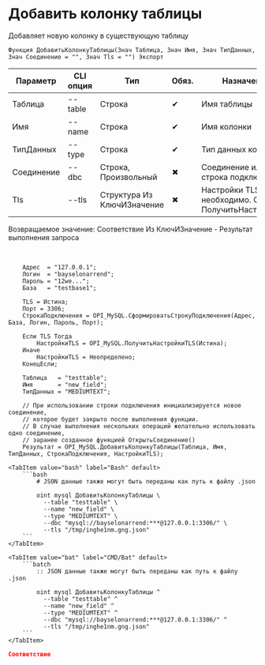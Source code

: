 ﻿---
sidebar_position: 4
description: Добавить колонку таблицы и другие функции для работы с MySQL в Открытом пакете интеграций - бесплатной open-source библиотеке интеграций для 1С:Предприятие 8, OneScript и CLI
keywords: [1C, 1С, 1С:Предприятие, 1С:Предприятие 8.3, API, Интеграция, Сервисы, Обмен, OneScript, CLI, MySQL]
---


# Добавить колонку таблицы
 Добавляет новую колонку в существующую таблицу



`Функция ДобавитьКолонкуТаблицы(Знач Таблица, Знач Имя, Знач ТипДанных, Знач Соединение = "", Знач Tls = "") Экспорт`

  | Параметр | CLI опция | Тип | Обяз. | Назначение |
  |-|-|-|-|-|
  | Таблица | --table | Строка | &#x2714; | Имя таблицы |
  | Имя | --name | Строка | &#x2714; | Имя колонки |
  | ТипДанных | --type | Строка | &#x2714; | Тип данных колонки |
  | Соединение | --dbc | Строка, Произвольный | &#x2716; | Соединение или строка подключения |
  | Tls | --tls | Структура Из КлючИЗначение | &#x2716; | Настройки TLS, если необходимо. См. ПолучитьНастройкиTls |

  
  Возвращаемое значение:   Соответствие Из КлючИЗначение - Результат выполнения запроса

<br/>




```bsl title="Пример использования для 1С:Предприятие/OneScript"
    Адрес  = "127.0.0.1";
    Логин  = "bayselonarrend";
    Пароль = "12we...";
    База   = "testbase1";

    TLS = Истина;
    Порт = 3306;
    СтрокаПодключения = OPI_MySQL.СформироватьСтрокуПодключения(Адрес, База, Логин, Пароль, Порт);

    Если TLS Тогда
        НастройкиTLS = OPI_MySQL.ПолучитьНастройкиTLS(Истина);
    Иначе
        НастройкиTLS = Неопределено;
    КонецЕсли;

    Таблица   = "testtable";
    Имя       = "new_field";
    ТипДанных = "MEDIUMTEXT";

    // При использовании строки подключения инициализируется новое соединение,
    // которое будет закрыто после выполнения функции.
    // В случае выполнения нескольких операций желательно использовать одно соединение,
    // заранее созданное функцией ОткрытьСоединение()
    Результат = OPI_MySQL.ДобавитьКолонкуТаблицы(Таблица, Имя, ТипДанных, СтрокаПодключения, НастройкиTLS);
```
    

 <Tabs>
  
    <TabItem value="bash" label="Bash" default>
        ```bash
            # JSON данные также могут быть переданы как путь к файлу .json
            
            oint mysql ДобавитьКолонкуТаблицы \
              --table "testtable" \
              --name "new_field" \
              --type "MEDIUMTEXT" \
              --dbc "mysql://bayselonarrend:***@127.0.0.1:3306/" \
              --tls "/tmp/inghe1nm.gng.json"
        ```
    </TabItem>
  
    <TabItem value="bat" label="CMD/Bat" default>
        ```batch
            :: JSON данные также могут быть переданы как путь к файлу .json
            
            oint mysql ДобавитьКолонкуТаблицы ^
              --table "testtable" ^
              --name "new_field" ^
              --type "MEDIUMTEXT" ^
              --dbc "mysql://bayselonarrend:***@127.0.0.1:3306/" ^
              --tls "/tmp/inghe1nm.gng.json"
        ```
    </TabItem>
</Tabs>


```json title="Результат"
Соответствие
```
